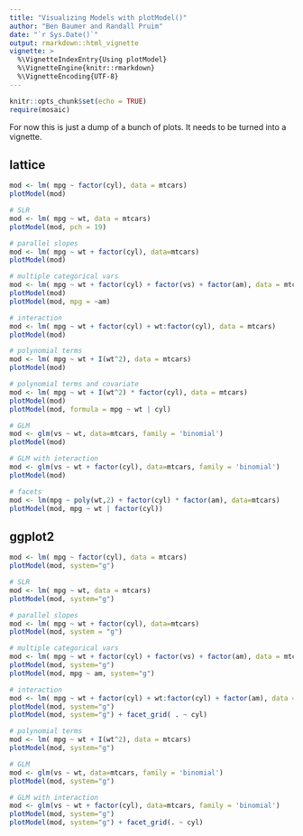 ```yaml
---
title: "Visualizing Models with plotModel()"
author: "Ben Baumer and Randall Pruim"
date: "`r Sys.Date()`"
output: rmarkdown::html_vignette
vignette: >
  %\VignetteIndexEntry{Using plotModel}
  %\VignetteEngine{knitr::rmarkdown}
  %\VignetteEncoding{UTF-8}
---
```



```r
knitr::opts_chunk$set(echo = TRUE)
require(mosaic)
```

For now this is just a dump of a bunch of plots.  It needs to be turned into a vignette.

## lattice

```r
mod <- lm( mpg ~ factor(cyl), data = mtcars)
plotModel(mod)

# SLR
mod <- lm( mpg ~ wt, data = mtcars)
plotModel(mod, pch = 19)

# parallel slopes
mod <- lm( mpg ~ wt + factor(cyl), data=mtcars)
plotModel(mod)

# multiple categorical vars
mod <- lm( mpg ~ wt + factor(cyl) + factor(vs) + factor(am), data = mtcars)
plotModel(mod)
plotModel(mod, mpg = ~am)

# interaction
mod <- lm( mpg ~ wt + factor(cyl) + wt:factor(cyl), data = mtcars)
plotModel(mod)

# polynomial terms
mod <- lm( mpg ~ wt + I(wt^2), data = mtcars)
plotModel(mod)

# polynomial terms and covariate
mod <- lm( mpg ~ wt + I(wt^2) * factor(cyl), data = mtcars)
plotModel(mod)
plotModel(mod, formula = mpg ~ wt | cyl)

# GLM
mod <- glm(vs ~ wt, data=mtcars, family = 'binomial')
plotModel(mod)

# GLM with interaction
mod <- glm(vs ~ wt + factor(cyl), data=mtcars, family = 'binomial')
plotModel(mod)

# facets
mod <- lm(mpg ~ poly(wt,2) + factor(cyl) * factor(am), data=mtcars)
plotModel(mod, mpg ~ wt | factor(cyl))
```


## ggplot2

```r
mod <- lm( mpg ~ factor(cyl), data = mtcars)
plotModel(mod, system="g")

# SLR
mod <- lm( mpg ~ wt, data = mtcars)
plotModel(mod, system="g")

# parallel slopes
mod <- lm( mpg ~ wt + factor(cyl), data=mtcars)
plotModel(mod, system = "g")

# multiple categorical vars
mod <- lm( mpg ~ wt + factor(cyl) + factor(vs) + factor(am), data = mtcars)
plotModel(mod, system="g")
plotModel(mod, mpg ~ am, system="g")

# interaction
mod <- lm( mpg ~ wt + factor(cyl) + wt:factor(cyl) + factor(am), data = mtcars)
plotModel(mod, system="g")
plotModel(mod, system="g") + facet_grid( . ~ cyl)

# polynomial terms
mod <- lm( mpg ~ wt + I(wt^2), data = mtcars)
plotModel(mod, system="g")

# GLM
mod <- glm(vs ~ wt, data=mtcars, family = 'binomial')
plotModel(mod, system="g")

# GLM with interaction
mod <- glm(vs ~ wt + factor(cyl), data=mtcars, family = 'binomial')
plotModel(mod, system="g")
plotModel(mod, system="g") + facet_grid(. ~ cyl)
```
